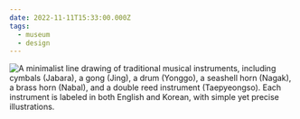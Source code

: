 ```yaml
---
date: 2022-11-11T15:33:00.000Z
tags:
  - museum
  - design
---
```

![A minimalist line drawing of traditional musical instruments, including cymbals (Jabara), a gong (Jing), a drum (Yonggo), a seashell horn (Nagak), a brass horn (Nabal), and a double reed instrument (Taepyeongso). Each instrument is labeled in both English and Korean, with simple yet precise illustrations.](../../assets/art/20221111-instruments.jpg)